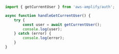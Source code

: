 ```ts
import { getCurrentUser } from 'aws-amplify/auth';

async function handleGetCurrentUser() {
	try {
		const user = await getCurrentUser();
		console.log(user);
	} catch (error) {
		console.log(error);
	}
}
```